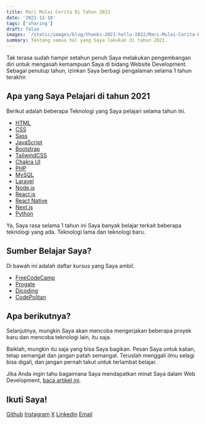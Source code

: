 ```yaml
---
title: Mari Mulai Cerita Di Tahun 2022
date: '2021-12-18'
tags: ['sharing']
draft: false
images: '/static/images/blog/thanks-2021-hello-2022/Mari-Mulai-Cerita-Di-Tahun-2022.png'
summary: Tentang semua hal yang Saya lakukan di tahun 2021.
---
```


<TOCInline toc={props.toc} asDisclosure />

Tak terasa sudah hampir setahun penuh Saya melakukan pengembangan diri untuk mengasah kemampuan Saya di bidang Website Development. Sebagai penutup tahun, izinkan Saya berbagi pengalaman selama 1 tahun terakhir.

## Apa yang Saya Pelajari di tahun 2021

Berikut adalah beberapa Teknologi yang Saya pelajari selama tahun ini.

- [HTML](https://html.com/)
- [CSS](https://id.wikipedia.org/wiki/CSS)
- [Sass](https://sass-lang.com/)
- [JavaScript](https://www.javascript.com/)
- [Bootstrap](https://getbootstrap.com/)
- [TailwindCSS](https://tailwindcss.com/)
- [Chakra UI](https://chakra-ui.com/)
- [PHP](https://www.php.net/)
- [MySQL](https://www.mysql.com/)
- [Laravel](https://laravel.com/)
- [Node.js](https://nodejs.org/en/)
- [React.js](https://reactjs.org/)
- [React Native](https://reactnative.dev/)
- [Next.js](https://nextjs.org/)
- [Python](https://www.python.org/)

Ya, Saya rasa selama 1 tahun ini Saya banyak belajar terkait beberapa teknologi yang ada. Teknologi lama dan teknologi baru.

## Sumber Belajar Saya?

Di bawah ini adalah daftar kursus yang Saya ambil.

- [FreeCodeCamp](https://www.freecodecamp.org/)
- [Progate](https://progate.com)
- [Dicoding](https://www.dicoding.com)
- [CodePolitan](https://apps.codepolitan.com/)

## Apa berikutnya?

Selanjutnya, mungkin Saya akan mencoba mengerjakan beberapa proyek baru dan mencoba teknologi lain, itu saja.

Baiklah, mungkin itu saja yang bisa Saya bagikan. Pesan Saya untuk kalian, tetap semangat dan jangan patah semangat. Teruslah menggali ilmu selagi bisa digali, dan jangan pernah takut untuk terlambat belajar.

Jika Anda ingin tahu bagaimana Saya mendapatkan minat Saya dalam Web Development, [baca artikel ini](/blog/how-i-know-programming).

## Ikuti Saya!

[Github](https://www.github.com/nuflakbrr)
[Instagram](https://www.instagram.com/kbrnugroho)
[X](https://www.x.com/nuflakbrr)
[Linkedin](https://www.linkedin.com/in/nuflakbrr)
[Email](mailto:naufalakbar378@gmail.com)

